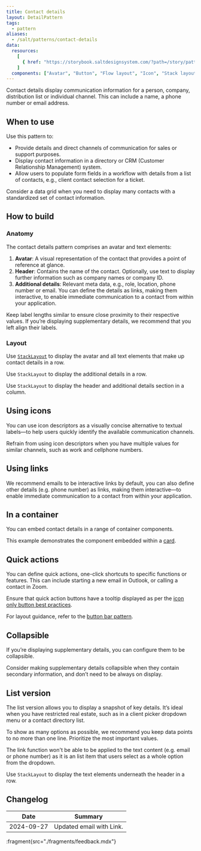 ```yaml
---
title: Contact details
layout: DetailPattern
tags:
  - pattern
aliases:
  - /salt/patterns/contact-details
data:
  resources:
    [
      { href: "https://storybook.saltdesignsystem.com/?path=/story/patterns-contact-details--contact-details", label: "Examples" },
    ]
  components: ["Avatar", "Button", "Flow layout", "Icon", "Stack layout", "Text", "Tooltip"]
---
```


Contact details display communication information for a person, company, distribution list or individual channel. This can include a name, a phone number or email address.

 <Diagram
    src="/img/patterns/contact-details/contact-details.png"
    alt="Contact details how to build"
    border
  />

## When to use

Use this pattern to:
- Provide details and direct channels of communication for sales or support purposes.
- Display contact information in a directory or CRM (Customer Relationship Management) system.
- Allow users to populate form fields in a workflow with details from a list of contacts, e.g., client contact selection for a ticket.

<ExampleContainer type="positive" customPillText="Best practices">
Consider a data grid when you need to display many contacts with a standardized set of contact information.
</ExampleContainer>

## How to build

### Anatomy

The contact details pattern comprises an avatar and text elements:

1. **Avatar**: A visual representation of the contact that provides a point of reference at glance.
2. **Header**: Contains the name of the contact. Optionally, use text to display further information such as company names or company ID.
3. **Additional details**: Relevant meta data, e.g., role, location, phone number or email. You can define the details as links, making them interactive, to enable immediate communication to a contact from within your application.

<Diagram
    src="/img/patterns/contact-details/contact-details-anatomy.png"
    alt="Contact details with component annotations"
    border
/>

<ExampleContainer type="positive" customPillText="Best practices">
Keep label lengths similar to ensure close proximity to their respective values. If you’re displaying supplementary details, we recommend that you left align their labels.
</ExampleContainer>

### Layout

Use [`StackLayout`](/salt/components/stack-layout) to display the avatar and all text elements that make up contact details in a row.

 <Diagram
    src="/img/patterns/contact-details/contact-details-layout-1.png"
    alt="Contact Details with layout annotations"
    border
  />

Use `StackLayout` to display the additional details in a row.

 <Diagram
    src="/img/patterns/contact-details/contact-details-layout-2.png"
    alt="Contact Details with layout annotations"
    border
  />

Use `StackLayout` to display the header and additional details section in a column.

 <Diagram
    src="/img/patterns/contact-details/contact-details-layout-3.png"
    alt="Contact Details with layout annotations"
    border
  />

## Using icons

You can use icon descriptors as a visually concise alternative to textual labels—to help users quickly identify the available communication channels.

 <Diagram
    src="/img/patterns/contact-details/contact-details-icons.png"
    alt="Contact Details using Icon Descriptors"
    caption="An example of contact details using descriptive icons."
    border
  />

<ExampleContainer type="positive" customPillText="Best practices">
Refrain from using icon descriptors when you have multiple values for similar channels, such as work and cellphone numbers.
</ExampleContainer>

## Using links

We recommend emails to be interactive links by default, you can also define other details (e.g. phone number) as links, making them interactive—to enable immediate communication to a contact from within your application.

 <Diagram
    src="/img/patterns/contact-details/contact-details-using-links.png"
    alt="Contact Details using Icon Descriptors"
    caption="An example of contact details using links."
    border
  />

## In a container

You can embed contact details in a range of container components. 

This example demonstrates the component embedded within a [card](/salt/components/card).

 <Diagram
    src="/img/patterns/contact-details/contact-details-card.png"
    alt="Contact Details Embedded in a Card"
    caption="Contact details embedded within a card."
    border
  />


## Quick actions

You can define quick actions, one-click shortcuts to specific functions or features. This can include starting a new email in Outlook, or calling a contact in Zoom.

Ensure that quick action buttons have a tooltip displayed as per the [icon only button best practices](https://www.saltdesignsystem.com/salt/components/button/examples#icon-only).

For layout guidance, refer to the [button bar pattern](/salt/patterns/button-bar).

 <Diagram
    src="/img/patterns/contact-details/contact-details-actions.png"
    alt="Contact Details with quick actions button bar"
    caption="Contact details with a quick actions button bar."
    border
  />

## Collapsible

If you’re displaying supplementary details, you can configure them to be collapsible.

 <Diagram
    src="/img/patterns/contact-details/contact-details-collapsible-spacing.png"
    alt="Contact Details with collapsible details"
    caption="Contact details with collapsible details."
    border
  />

   <Diagram
    src="/img/patterns/contact-details/contact-details-collapsible-layout.png"
    alt="Collapsible detail layout"
    caption="Use a split layout between quick actions and the collapsible button."
    border
  />

<ExampleContainer type="positive" customPillText="Best practices">
Consider making supplementary details collapsible when they contain secondary information, and don’t need to be always on display.
</ExampleContainer>

## List version

The list version allows you to display a snapshot of key details. It’s ideal when you have restricted real estate, such as in a client picker dropdown menu or a contact directory list.

To show as many options as possible, we recommend you keep data points to no more than one line. Prioritize the most important values. 

The link function won't be able to be applied to the text content (e.g. email or phone number) as it is an list item that users select as a whole option from the dropdown.

 <Diagram
    src="/img/patterns/contact-details/contact-details-list.png"
    alt="Contact Details in list"
    caption="Contact details in a list."
    border
  />

Use `StackLayout` to display the text elements underneath the header in a row.

 <Diagram
    src="/img/patterns/contact-details/contact-details-list-layout-1.png"
    alt="Contact Details in list using stack layout."
    border
  />

 <Diagram
    src="/img/patterns/contact-details/contact-details-list-layout-2.png"
    alt="Contact Details in list using stack layout."
    border
  />

## Changelog

| Date | Summary |
| --- | --- |
| 2024-09-27 | Updated email with Link. | 

:fragment{src="./fragments/feedback.mdx"}
